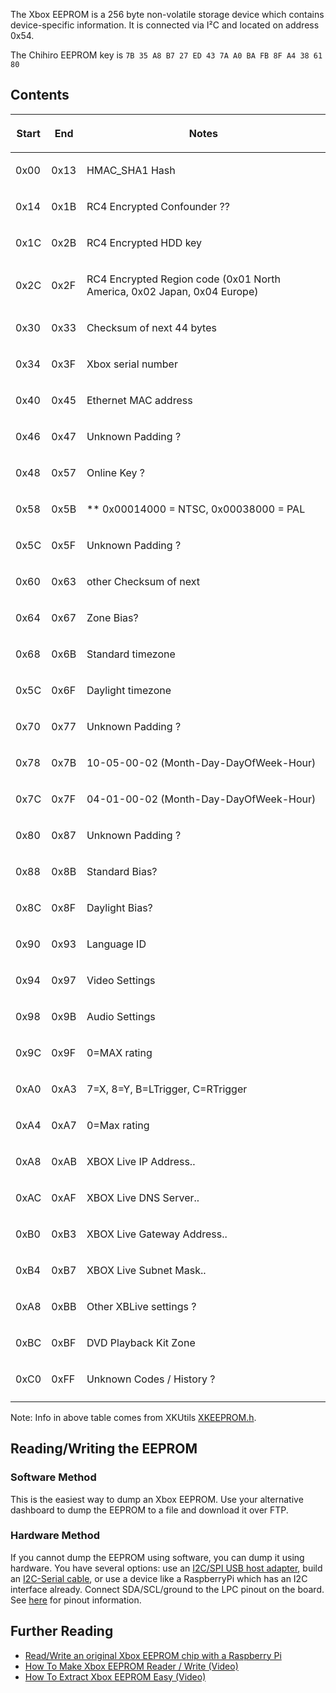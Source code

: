 The Xbox EEPROM is a 256 byte non-volatile storage device which contains device-specific information. It is connected via I²C and located on address 0x54.

The Chihiro EEPROM key is <code>7B 35 A8 B7 27 ED 43 7A A0 BA FB 8F A4 38 61 80</code>

== Contents ==

{| class="wikitable"
! Start !! End !! Notes
|-
| 0x00
| 0x13
| HMAC_SHA1 Hash
|-
| 0x14
| 0x1B
| RC4 Encrypted Confounder ??
|-
| 0x1C
| 0x2B
| RC4 Encrypted HDD key
|-
| 0x2C
| 0x2F
| RC4 Encrypted Region code (0x01 North America, 0x02 Japan, 0x04 Europe)
|-
| 0x30
| 0x33
| Checksum of next 44 bytes
|-
| 0x34
| 0x3F
| Xbox serial number
|-
| 0x40
| 0x45
| Ethernet MAC address
|-
| 0x46
| 0x47
|  Unknown Padding ?
|-
| 0x48
| 0x57
| Online Key ?
|-
| 0x58
| 0x5B
|  ** 0x00014000 = NTSC, 0x00038000 = PAL
|-
| 0x5C
| 0x5F
|  Unknown Padding ?
|-
| 0x60
| 0x63
| other Checksum of next
|-
| 0x64
| 0x67
| Zone Bias?
|-
| 0x68
| 0x6B
| Standard timezone
|-
| 0x5C
| 0x6F
| Daylight timezone
|-
| 0x70
| 0x77
| Unknown Padding ?
|-
| 0x78
| 0x7B
| 10-05-00-02 (Month-Day-DayOfWeek-Hour)
|-
| 0x7C
| 0x7F
| 04-01-00-02 (Month-Day-DayOfWeek-Hour)
|-
| 0x80
| 0x87
| Unknown Padding ?
|-
| 0x88
| 0x8B
| Standard Bias?
|-
| 0x8C
| 0x8F
| Daylight Bias?
|-
| 0x90
| 0x93
| Language ID
|-
| 0x94
| 0x97
| Video Settings
|-
| 0x98
| 0x9B
| Audio Settings
|-
| 0x9C
| 0x9F
| 0=MAX rating
|-
| 0xA0
| 0xA3
| 7=X, 8=Y, B=LTrigger, C=RTrigger
|-
| 0xA4
| 0xA7
| 0=Max rating
|-
| 0xA8
| 0xAB
| XBOX Live IP Address..
|-
| 0xAC
| 0xAF
| XBOX Live DNS Server..
|-
| 0xB0
| 0xB3
| XBOX Live Gateway Address..
|-
| 0xB4
| 0xB7
| XBOX Live Subnet Mask..
|-
| 0xA8
| 0xBB
| Other XBLive settings ?
|-
| 0xBC
| 0xBF
| DVD Playback Kit Zone
|-
| 0xC0
| 0xFF
| Unknown Codes / History ?
|-
|}

Note: Info in above table comes from XKUtils [https://svn.exotica.org.uk:8443/xbmc4xbox/tags/3.5.3/xbmc/xbox/XKEEPROM.h XKEEPROM.h].

== Reading/Writing the EEPROM ==

=== Software Method ===
This is the easiest way to dump an Xbox EEPROM. Use your alternative dashboard to dump the EEPROM to a file and download it over FTP.

=== Hardware Method ===
If you cannot dump the EEPROM using software, you can dump it using hardware. You have several options: use an [https://www.totalphase.com/products/aardvark-i2cspi/ I2C/SPI USB host adapter], build an [https://www.youtube.com/watch?v=UcK6nKyKGVQ I2C-Serial cable], or use a device like a RaspberryPi which has an I2C interface already. Connect SDA/SCL/ground to the LPC pinout on the board. See [https://github.com/grimdoomer/PiPROM here] for pinout information. 

== Further Reading ==

* [https://github.com/grimdoomer/PiPROM Read/Write an original Xbox EEPROM chip with a Raspberry Pi]
* [https://www.youtube.com/watch?v=UcK6nKyKGVQ How To Make Xbox EEPROM Reader / Write (Video)]
* [https://www.youtube.com/watch?v=uzrljlHDr9w How To Extract Xbox EEPROM Easy (Video)]